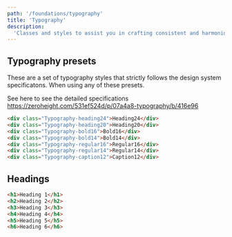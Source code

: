 ```yaml
---
path: '/foundations/typography'
title: 'Typography'
description:
  'Classes and styles to assist you in crafting consistent and harmonious typography content.'
---
```


## Typography presets

These are a set of typography styles that strictly follows the design system specificatons. When
using any of these presets.

See here to see the detailed specifications
https://zeroheight.com/531ef524d/p/07a4a8-typography/b/416e96

```html preview=true fullWidth
<div class="Typography-heading24">Heading24</div>
<div class="Typography-heading20">Heading20</div>
<div class="Typography-bold16">Bold16</div>
<div class="Typography-bold14">Bold14</div>
<div class="Typography-regular16">Regular16</div>
<div class="Typography-regular14">Regular14</div>
<div class="Typography-caption12">Caption12</div>
```

## Headings

```html preview=true fullWidth
<h1>Heading 1</h1>
<h2>Heading 2</h2>
<h3>Heading 3</h3>
<h4>Heading 4</h4>
<h5>Heading 5</h5>
<h6>Heading 6</h6>
```
